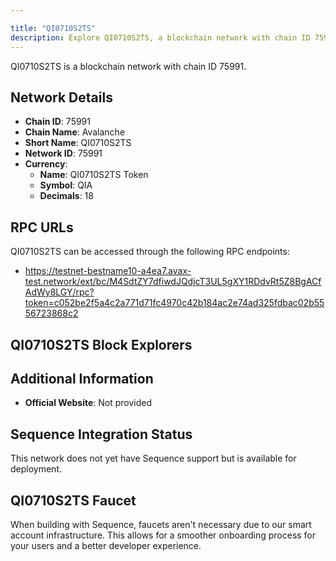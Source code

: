 ```yaml
---

title: "QI0710S2TS"
description: Explore QI0710S2TS, a blockchain network with chain ID 75991. Learn about its native currency, QI0710S2TS Token, and how to interact with the network.
---
```




QI0710S2TS is a blockchain network with chain ID 75991.

## Network Details

- **Chain ID**: 75991
- **Chain Name**: Avalanche
- **Short Name**: QI0710S2TS
- **Network ID**: 75991
- **Currency**: 
  - **Name**: QI0710S2TS Token
  - **Symbol**: QIA
  - **Decimals**: 18

## RPC URLs

QI0710S2TS can be accessed through the following RPC endpoints:

- https://testnet-bestname10-a4ea7.avax-test.network/ext/bc/M4SdtZY7dfiwdJQdjcT3UL5gXY1RDdvRt5Z8BgACfAdWy8LGY/rpc?token=c052be2f5a4c2a771d71fc4970c42b184ac2e74ad325fdbac02b5556723868c2

## QI0710S2TS Block Explorers



## Additional Information

- **Official Website**: Not provided

## Sequence Integration Status

This network does not yet have Sequence support but is available for deployment.

## QI0710S2TS Faucet

When building with Sequence, faucets aren't necessary due to our smart account infrastructure. This allows for a smoother onboarding process for your users and a better developer experience.
